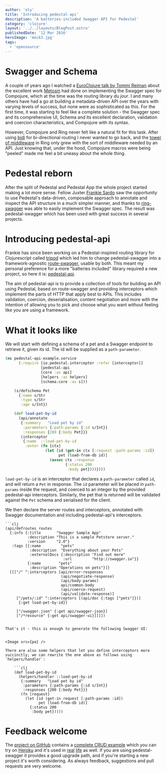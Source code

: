 ```yaml
---
author: 'oly'
title: 'Introducing pedestal-api'
description: 'A batteries-included Swagger API for Pedestal'
category: 'clojure'
layout: '../../layouts/BlogPost.astro'
publishedDate: '12 Mar 2016'
heroImage: 'mock3.jpg'
tags:
  - 'opensource'
---
```



# Swagger and Schema

A couple of years ago I watched a [EuroClojure talk by Tommi
Reiman](https://vimeo.com/100485830) about the excellent work
[Metosin](https://github.com/metosin) had done on implementing the
Swagger spec for Compojure, which at the time was the routing library
_du jour_. I and many others have had a go at building a metadata-driven
API over the years with varying levels of success, but none were as
sophisticated as this. For the first time, it was starting to feel like
a complete solution - the Swagger spec and its comprehensive UI, Schema
and its excellent declaration, validation and coercion characteristics,
and Compojure with its syntax.

However, Compojure and Ring never felt like a natural fit for this task.
After using [bidi](https://github.com/juxt/bidi) for bi-directional
routing I never wanted to go back, and the [tower of
middleware](/blog/posts/angel-interceptor.html) in Ring only grew with
the sort of middleware needed by an API. Just knowing that, under the
hood, Compojure macros were being \"peeled\" made me feel a bit uneasy
about the whole thing.

# Pedestal reborn

After the split of Pedestal and Pedestal App the whole project started
making a lot more sense. Fellow Juxter [Frankie
Sardo](https://github.com/frankiesardo) saw the opportunity to use
Pedestal's data-driven, composable approach to annotate and inspect the
API structure in a much simpler manner, and thanks to
[ring-swagger](https://github.com/metosin/ring-swagger) was able to
easily implement the Swagger spec. The result was pedestal-swagger which
has been used with great success in several projects.

# Introducing pedestal-api

Frankie has since been working on a Pedestal-inspired routing library
for Clojurescript called
[tripod](https://github.com/frankiesardo/tripod) which led him to change
pedestal-swagger into a framework-agnostic
[route-swagger](https://github.com/frankiesardo/route-swagger), usable
by both. This meant my personal preference for a more \"batteries
included\" library required a new project, so here it is:
[pedestal-api](https://github.com/oliyh/pedestal-api).

The aim of pedestal-api is to provide a collection of tools for building
an API using Pedestal, based on route-swagger and providing interceptors
which implement the parts of HTTP that apply best to APIs. This includes
validation, coercion, deserialisation, content negotiation and more with
the intention of allowing you to pick and choose what you want without
feeling like you are using a framework.

# What it looks like

We will start with defining a schema of a pet and a Swagger endpoint to
retrieve it, given its id. The id will be supplied as a
`path-parameter`.

```clj
(ns pedestal-api-example.service
      (:require [io.pedestal.interceptor :refer [interceptor]]
                [pedestal-api
                [core :as api]
                [helpers :as helpers]
                [schema.core :as s]))

    (s/defschema Pet
      {:name s/Str
       :type s/Str
       :age s/Int})

    (def load-pet-by-id
      (api/annotate
       {:summary   "Load pet by id"
        :parameters {:path-params {:id s/Int}}
        :responses {200 {:body Pet}}}
       (interceptor
        {:name  ::load-pet-by-id
         :enter (fn [ctx]
                  (let [id (get-in ctx [:request :path-params :id])
                        pet (load-from-db id)]
                    (assoc ctx :response
                           {:status 200
                            :body pet})))})))
```

`load-pet-by-id` is an interceptor that declares a `path-parameter`
called `id`, and will return a `Pet` in response. The `id` parameter
will be placed in `path-params` inside the request, and coerced to an
integer by the provided pedestal-api interceptors. Similarly, the pet
that is returned will be validated against the `Pet` schema and
serialised for the client.

We then declare the server routes and interceptors, annotated with
Swagger documentation and including pedestal-api's interceptors.

    ```clj
    (api/defroutes routes
      {:info {:title       "Swagger Sample App"
              :description "This is a sample Petstore server."
              :version     "2.0"}
       :tags [{:name         "pets"
               :description  "Everything about your Pets"
               :externalDocs {:description "Find out more"
                              :url         "http://swagger.io"}}
              {:name        "pets"
               :description "Operations on pets"}]}
      [[["/" ^:interceptors [api/error-responses
                             (api/negotiate-response)
                             (api/body-params)
                             api/common-body
                             (api/coerce-request)
                             (api/validate-response)]
         ["/pets/:id" ^:interceptors [(api/doc {:tags ["pets"]})]
          {:get load-pet-by-id}]

         ["/swagger.json" {:get api/swagger-json}]
         ["/*resource" {:get api/swagger-ui}]]]])

````

That's it - this is enough to generate the following Swagger UI:


<Image src={pa} />

There are also some helpers that let you define interceptors more
succinctly; we can rewrite the one above as follows using
`helpers/handler`:

    ```clj
    (def load-pet-by-id
      (helpers/handler ::load-pet-by-id
       {:summary   "Load pet by id"
        :parameters {:path-params {:id s/Int}}
        :responses {200 {:body Pet}}}
       (fn [request]
         (let [id (get-in request [:path-params :id])
               pet (load-from-db id)]
           {:status 200
            :body pet}))))
````

# Feedback welcome

The [project on GitHub](https://github.com/oliyh/pedestal-api) contains
a [complete CRUD
example](https://github.com/oliyh/pedestal-api/tree/master/example)
which you can try on [Heroku](https://pedestal-api.herokuapp.com/) and
it's used in [real](https://github.com/oliyh/slacky)
[life](https://github.com/oliyh/spa-skeleton) as well. If you are using
pedestal-swagger it provides a good upgrade path, and if you're starting
a new project it's worth considering. As always feedback, suggestions
and pull requests are very welcome.
